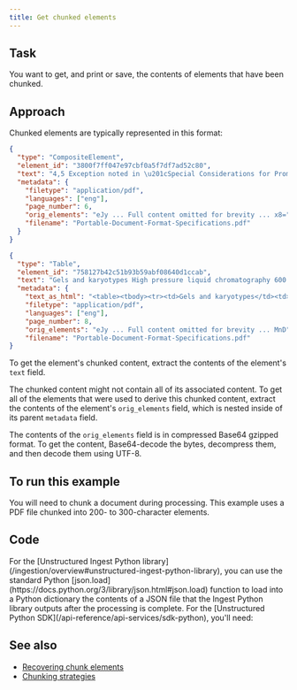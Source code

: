 ```yaml
---
title: Get chunked elements
---
```


## Task

You want to get, and print or save, the contents of elements that have been chunked.

## Approach

Chunked elements are typically represented in this format:

```json
{
  "type": "CompositeElement",
  "element_id": "3800f7ff047e97cbf0a5f7df7ad52c80",
  "text": "4,5 Exception noted in \u201cSpecial Considerations for Promotional Labeling and Advertising Material\u201d\n\n3",
  "metadata": {
    "filetype": "application/pdf",
    "languages": ["eng"],
    "page_number": 6,
    "orig_elements": "eJy ... Full content omitted for brevity ... x8=",
    "filename": "Portable-Document-Format-Specifications.pdf"
  }
}
```

```json
{
  "type": "Table",
  "element_id": "758127b42c51b93b59abf08640d1ccab",
  "text": "Gels and karyotypes High pressure liquid chromatography 600 dpi (8 bit grayscale depth) 300 dpi",
  "metadata": {
    "text_as_html": "<table><tbody><tr><td>Gels and karyotypes</td><td>600 dpi (8 bit grayscale depth)</td></tr><tr><td>High pressure liquid chromatography</td><td>300</td></tr></tbody></table>",
    "filetype": "application/pdf",
    "languages": ["eng"],
    "page_number": 8,
    "orig_elements": "eJy ... Full content omitted for brevity ... MnD",
    "filename": "Portable-Document-Format-Specifications.pdf"
}
```

To get the element's chunked content, extract the contents of the element's `text` field.

The chunked content might not contain all of its associated content. To get all of the elements that were used to derive this chunked content, extract the contents of the element's `orig_elements` field, which is nested inside of its parent `metadata` field.

The contents of the `orig_elements` field is in compressed Base64 gzipped format. To get the content, Base64-decode the bytes, decompress them, and then decode them using UTF-8. 

## To run this example

You will need to chunk a document during processing. This example uses a PDF file chunked into 200- to 300-character elements.

## Code


<AccordionGroup>
    <Accordion title="Ingest Python library">
        For the [Unstructured Ingest Python library](/ingestion/overview#unstructured-ingest-python-library), you can use the standard Python 
        [json.load](https://docs.python.org/3/library/json.html#json.load) function to load into a Python dictionary the contents of a JSON 
        file that the Ingest Python library outputs after the processing is complete.
        <GetChunkedElementsIngestPy />
    </Accordion>
    <Accordion title="Python SDK">
        For the [Unstructured Python SDK](/api-reference/api-services/sdk-python), you'll need:
        <SharedAPIKeyURL />
        <GetChunkedElementsPy />
    </Accordion>
</AccordionGroup>

## See also 

- [Recovering chunk elements](/open-source/core-functionality/chunking#recovering-chunk-elements)
- [Chunking strategies](/api-reference/api-services/chunking)